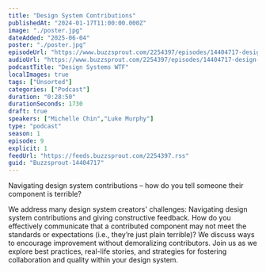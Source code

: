 ```yaml
---
title: "Design System Contributions"
publishedAt: "2024-01-17T11:00:00.000Z"
image: "./poster.jpg"
dateAdded: "2025-06-04"
poster: "./poster.jpg"
episodeUrl: "https://www.buzzsprout.com/2254397/episodes/14404717-design-system-contributions.mp3"
audioUrl: "https://www.buzzsprout.com/2254397/episodes/14404717-design-system-contributions.mp3"
podcastTitle: "Design Systems WTF"
localImages: true
tags: ["Unsorted"]
categories: ["Podcast"]
duration: "0:28:50"
durationSeconds: 1730
draft: true
speakers: ["Michelle Chin","Luke Murphy"]
type: "podcast"
season: 1
episode: 9
explicit: 1
feedUrl: "https://feeds.buzzsprout.com/2254397.rss"
guid: "Buzzsprout-14404717"
---
```

Navigating design system contributions – how do you tell someone their component is terrible?  

We address many design system creators' challenges: Navigating design system contributions and giving constructive feedback. How do you effectively communicate that a contributed component may not meet the standards or expectations (i.e., they’re just plain terrible)? We discuss ways to encourage improvement without demoralizing contributors. Join us as we explore best practices, real-life stories, and strategies for fostering collaboration and quality within your design system.
